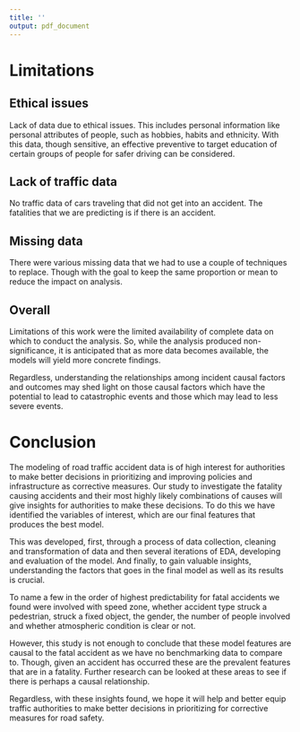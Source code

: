```yaml
---
title: ''
output: pdf_document
---
```


# Limitations 

## Ethical issues

Lack of data due to ethical issues. This includes personal information like personal attributes of people, such as hobbies, habits and ethnicity. With this data, though sensitive, an effective preventive to target education of certain groups of people for safer driving can be considered.

## Lack of traffic data

No traffic data of cars traveling that did not get into an accident. The fatalities that we are predicting is if there is an accident.

## Missing data

There were various missing data that we had to use a couple of techniques to replace. Though with the goal to keep the same proportion or mean to reduce the impact on analysis.

## Overall

Limitations of this work were the limited availability of complete data on which to conduct the analysis. So, while the analysis produced non-significance, it is anticipated that as more data becomes available, the models will yield more concrete findings.

Regardless, understanding the relationships among incident causal factors and outcomes may shed light on those causal factors which have the potential to lead to catastrophic events and those which may lead to less severe events.

# Conclusion

The modeling of road traffic accident data is of high interest for authorities to make better decisions in prioritizing and improving policies and infrastructure as corrective measures. Our study to investigate the fatality causing accidents and their most highly likely combinations of causes will give insights for authorities to make these decisions. To do this we have identified the variables of interest, which are our final features that produces the best model. 

This was developed, first, through a process of data collection, cleaning and transformation of data and then several iterations of EDA, developing and evaluation of the model. And finally, to gain valuable insights, understanding the factors that goes in the final model as well as its results is crucial.

To name a few in the order of highest predictability for fatal accidents we found were involved with speed zone, whether accident type struck a pedestrian, struck a fixed object, the gender, the number of people involved and whether atmospheric condition is clear or not.

However, this study is not enough to conclude that these model features are causal to the fatal accident as we have no benchmarking data to compare to. Though, given an accident has occurred these are the prevalent features that are in a fatality. Further research can be looked at these areas to see if there is perhaps a causal relationship.

Regardless, with these insights found, we hope it will help and better equip traffic authorities to make better decisions in prioritizing for corrective measures for road safety.
